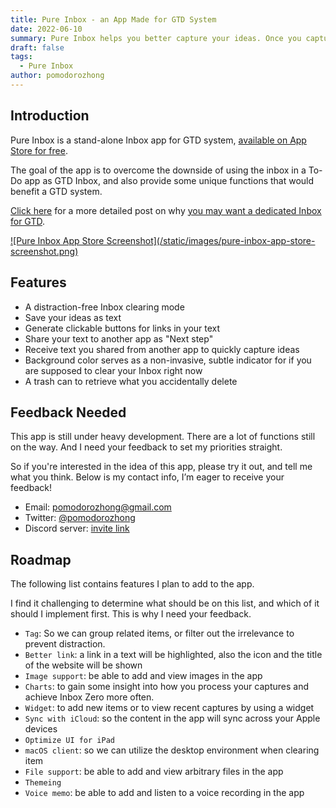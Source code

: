 ```yaml
---
title: Pure Inbox - an App Made for GTD System
date: 2022-06-10
summary: Pure Inbox helps you better capture your ideas. Once you captured enough ideas, it then helps you process them.
draft: false
tags:
  - Pure Inbox
author: pomodorozhong
---
```



<TOCInline toc={props.toc} asDisclosure />

## Introduction

Pure Inbox is a stand-alone Inbox app for GTD system, [available on App Store for free](https://apps.apple.com/us/app/pure-inbox/id1622170958?itsct=apps_box_link&itscg=30200).

The goal of the app is to overcome the downside of using the inbox in a To-Do app as GTD Inbox, and also provide some unique functions that would benefit a GTD system.

[Click here](./you-may-want-a-dedicated-inbox-for-gtd) for a more detailed post on why [you may want a dedicated Inbox for GTD](./you-may-want-a-dedicated-inbox-for-gtd).

<a href="https://apps.apple.com/us/app/pure-inbox/id1622170958?itsct=apps_box_link&amp;itscg=30200">
  ![Pure Inbox App Store Screenshot](/static/images/pure-inbox-app-store-screenshot.png)
</a>

## Features

- A distraction-free Inbox clearing mode
- Save your ideas as text
- Generate clickable buttons for links in your text
- Share your text to another app as "Next step"
- Receive text you shared from another app to quickly capture ideas
- Background color serves as a non-invasive, subtle indicator for if you are supposed to clear your Inbox right now
- A trash can to retrieve what you accidentally delete

## Feedback Needed

This app is still under heavy development. There are a lot of functions still on the way. And I need your feedback to set my priorities straight.

So if you're interested in the idea of this app, please try it out, and tell me what you think. Below is my contact info, I’m eager to receive your feedback!

- Email: pomodorozhong@gmail.com
- Twitter: [@pomodorozhong](https://twitter.com/pomodorozhong)
- Discord server: [invite link](https://discord.gg/Fjk6JNqSPG)

## Roadmap

The following list contains features I plan to add to the app.

I find it challenging to determine what should be on this list, and which of it should I implement first. This is why I need your feedback.

- `Tag`: So we can group related items, or filter out the irrelevance to prevent distraction.
- `Better link`: a link in a text will be highlighted, also the icon and the title of the website will be shown
- `Image support`: be able to add and view images in the app
- `Charts`: to gain some insight into how you process your captures and achieve Inbox Zero more often.
- `Widget`: to add new items or to view recent captures by using a widget
- `Sync with iCloud`: so the content in the app will sync across your Apple devices
- `Optimize UI for iPad`
- `macOS client`: so we can utilize the desktop environment when clearing item
- `File support`: be able to add and view arbitrary files in the app
- `Themeing`
- `Voice memo`: be able to add and listen to a voice recording in the app
